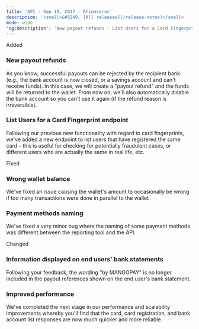 ```yaml
---
title: 'API - Sep 19, 2017 - Rhinoceros'  
description: '<small>&#8249; [All releases](/release-notes)</small>'  
mode: wide  
'og:description': 'New payout refunds - List Users for a Card Fingerprint endpoint - Wrong wallet balance - Information displayed on end users bank statements - Improved performance - Payment methods naming'  
---
```

  
  <div class="pill pill-green">Added</div> 
  
### New payout refunds  

As you know, successful payouts can be rejected by the recipient bank (e.g., the bank account is now closed, or a savings account and can't receive funds). In this case, we will create a "payout refund" and the funds will be returned to the wallet. From now on, we'll also automatically disable the bank account so you can't use it again (if the refund reason is irreversible). 
  
### List Users for a Card Fingerprint endpoint  

Following our previous new functionality with regard to card fingerprints, we've added a new endpoint to list users that have registered the same card – this is useful for checking for potentially fraudulent cases, or different users who are actually the same in real life, etc.  
  <div class="pill pill-orange">Fixed</div> 
  
### Wrong wallet balance  

We've fixed an issue causing the wallet's amount to occasionally be wrong if too many transactions were done in parallel to the wallet 
  
### Payment methods naming  

We've fixed a very minor bug where the naming of some payment methods was different between the reporting tool and the API.  
  <div class="pill pill-blue">Changed</div> 
  
### Information displayed on end users' bank statements  

Following your feedback, the wording "by MANGOPAY" is no longer included in the payout references shown on the end user's bank statement. 
  
### Improved performance  

We've completed the next stage in our performance and scalability improvements whereby you'll find that the card, card registration, and bank account list responses are now much quicker and more reliable.